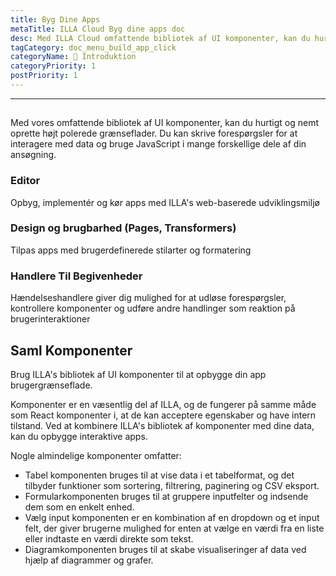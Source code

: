 ```yaml
---
title: Byg Dine Apps
metaTitle: ILLA Cloud Byg dine apps doc
desc: Med ILLA Cloud omfattende bibliotek af UI komponenter, kan du hurtigt og nemt oprette højt polerede grænseflader
tagCategory: doc_menu_build_app_click
categoryName: 👋 Introduktion
categoryPriority: 1
postPriority: 1
---
```


* * *

## <h2 hidden>Byg dine apps</h2>

Med vores omfattende bibliotek af UI komponenter, kan du hurtigt og nemt oprette højt polerede grænseflader. Du kan skrive forespørgsler for at interagere med data og bruge JavaScript i mange forskellige dele af din ansøgning.

### Editor

Opbyg, implementér og kør apps med ILLA's web-baserede udviklingsmiljø

### Design og brugbarhed (Pages, Transformers)

Tilpas apps med brugerdefinerede stilarter og formatering

### Handlere Til Begivenheder

Hændelseshandlere giver dig mulighed for at udløse forespørgsler, kontrollere komponenter og udføre andre handlinger som reaktion på brugerinteraktioner

## Saml Komponenter

Brug ILLA's bibliotek af UI komponenter til at opbygge din app brugergrænseflade.

Komponenter er en væsentlig del af ILLA, og de fungerer på samme måde som React komponenter i, at de kan acceptere egenskaber og have intern tilstand. Ved at kombinere ILLA's bibliotek af komponenter med dine data, kan du opbygge interaktive apps.

Nogle almindelige komponenter omfatter:

-   Tabel komponenten bruges til at vise data i et tabelformat, og det tilbyder funktioner som sortering, filtrering, paginering og CSV eksport.
-   Formularkomponenten bruges til at gruppere inputfelter og indsende dem som en enkelt enhed.
-   Vælg input komponenten er en kombination af en dropdown og et input felt, der giver brugerne mulighed for enten at vælge en værdi fra en liste eller indtaste en værdi direkte som tekst.
-   Diagramkomponenten bruges til at skabe visualiseringer af data ved hjælp af diagrammer og grafer.
